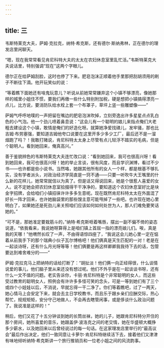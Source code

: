 ```yaml
---
---
---
```

title: 三
---




韦斯特莱克大夫，萨姆·克拉克，纳特·希克斯，还有德尔·斯纳弗林，正在德尔的理发店里闲聊天。

“嗯，现在我常常看见肯尼科特大夫的太太在农妇休息室里乱忙活。”韦斯特莱克大夫说话里，特别强调“现在”这两个字眼儿。

德尔正在给萨姆刮脸，这时也停了下来。肥皂泡沫正顺着他手里那把刮胡须用的刷子不断往下滴。他开玩笑似的说：

“等着瞧下面她还有啥鬼玩意儿？听说从前她常常嫌弃这个小镇不够漂亮，像她那样的城里小姐住不惯，要我们再缴一些什么特别附加税，硬是想把小镇搞得漂亮一点儿，比方说，要消防队给水栓上套一个布罩子，草坪上竖一些雕塑像——”

萨姆气呼呼地噗的一声把留在嘴边的肥皂泡沫吹掉，立刻旁逸出许多星星点点乳白色的小气泡。他一个劲儿喷着鼻息说：“这会儿有一个聪明的娘儿来指点俺们大老粗去建设这个小镇，敢情是俺们的好造化呀。就算她净爱找碴儿，发牢骚，那也比吉姆·布劳塞强，要知道吉姆他夸口说要在这里开多少多少工厂，最后还不是一溜烟跑了吗？！我敢打赌说，肯尼科特太太身上尽管有点儿轻浮不踏实的毛病，但是个聪明人。看到她回来，俺真高兴。”

善于鉴貌辨色的韦斯特莱克大夫连忙改口说：“看到她回来，我可也很高兴呀！看到她回来，我可也很高兴呀！她的举止言谈，很有风度，而且学识渊博，看过不少书——也许都是些小说书。当然咯，她跟其他所有的女人一个样，都是根基不够扎实，没有学者派头，对政治经济学简直是一窍不通——只要一听吹牛大王嘴里的什么新的花样儿，她常常就信以为真了。但是话又得说回来，她是个很惹人喜爱的女人。说不定她会把农妇休息室拾掇得干干净净的，要知道这个农妇休息室好比是块金字招牌，会给咱们小镇招徕许许多多生意呢。现在既然肯尼科特太太在外面混了好长一阵才回来，也许她脑袋里的那些馊主意可能甩掉了一些吧。也许现在她心里明白了，如果她还是死劲儿来关照咱们应该如何如何处世为人，那人们难免要笑话她的。”

“可不是，那她准定要栽筋斗的，”纳特·希克斯咂着嘴唇，摆出一副不偏不倚的姿态说道，“依我看来，我说她呀算得上是咱们镇上首屈一指的漂亮娘儿们。唉，真是我的天哪！”他喟然长叹了一声，不由得语惊四座了，“我说这会儿她心里一定在惦着从前我手下的那个瑞典小伙子瓦尔博格吧！他们俩真是天生匹配的一对！老是在一起谈诗呀，还有什么月光呀等等！他们俩要是再这样卿卿我我待下去的话，包管要达到难舍难分的——”

萨姆·克拉克马上把纳特的话给打断了：“胡扯淡！他们俩一向正经得很，什么谈情说爱的事儿，他们脑子里从来还没有想过呢。他们不外乎是在一起谈谈书呀，还有什么一文不值的问题。老实告诉你，卡丽·肯尼科特是个非常聪明的女人，而这些受过教育的聪明女人，照例会有许许多多怪可笑的念头，可是一等到她们有了三个或四个小娃娃以后，不消说，早就忘得一干二净了。你们等着瞧吧，过了一两天，她心情马上会安定下来，就会去主日学校教书，而且乐于跟乡亲们应酬交际，热心帮忙，规规矩矩，安分守己地做人，不会再去瞎管闲事，或是侈谈什么政治问题了。我说准是这样的！”

稍后，他们又花了十五分钟谈到她的长筒丝袜，她的儿子，她跟肯尼科特分开住的那个房间，她所喜爱的音乐，她跟盖伊·波洛克之间的老交情，她在华盛顿大概挣多少薪水，以及她回来以后曾经说过的每一句话。在这家理发店里举行的“最高议会”最后作出决定，他们一致同意让卡萝尔·肯尼科特继续活下去，接着他们又津津有味地倾听纳特·希克斯讲一个旅行推销员和一位老小姐之间的风流韵事。